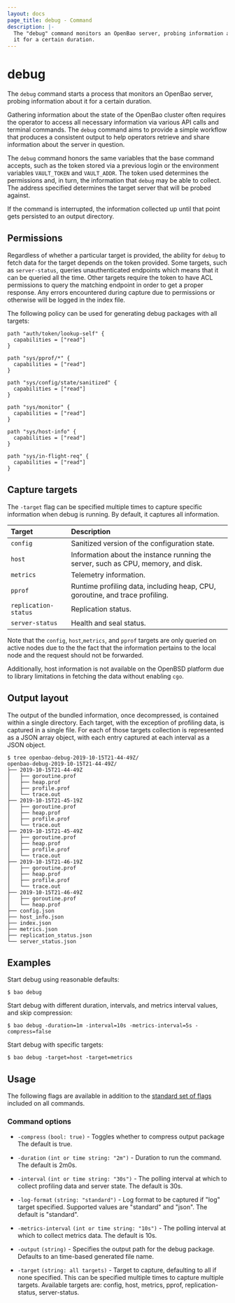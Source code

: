 ```yaml
---
layout: docs
page_title: debug - Command
description: |-
  The "debug" command monitors an OpenBao server, probing information about
  it for a certain duration.
---
```


# debug

The `debug` command starts a process that monitors an OpenBao server, probing
information about it for a certain duration.

Gathering information about the state of the OpenBao cluster often requires the
operator to access all necessary information via various API calls and terminal
commands. The `debug` command aims to provide a simple workflow that produces a
consistent output to help operators retrieve and share information about the
server in question.

The `debug` command honors the same variables that the base command
accepts, such as the token stored via a previous login or the environment
variables `VAULT_TOKEN` and `VAULT_ADDR`. The token used determines the
permissions and, in turn, the information that `debug` may be able to collect.
The address specified determines the target server that will be probed against.

If the command is interrupted, the information collected up until that
point gets persisted to an output directory.

## Permissions

Regardless of whether a particular target is provided, the ability for `debug`
to fetch data for the target depends on the token provided. Some targets, such
as `server-status`, queries unauthenticated endpoints which means that it can be
queried all the time. Other targets require the token to have ACL permissions to
query the matching endpoint in order to get a proper response. Any errors
encountered during capture due to permissions or otherwise will be logged in the
index file.

The following policy can be used for generating debug packages with all targets:

```hcl
path "auth/token/lookup-self" {
  capabilities = ["read"]
}

path "sys/pprof/*" {
  capabilities = ["read"]
}

path "sys/config/state/sanitized" {
  capabilities = ["read"]
}

path "sys/monitor" {
  capabilities = ["read"]
}

path "sys/host-info" {
  capabilities = ["read"]
}

path "sys/in-flight-req" {
  capabilities = ["read"]
}
```

## Capture targets

The `-target` flag can be specified multiple times to capture specific
information when debug is running. By default, it captures all information.

| Target               | Description                                                                       |
| :------------------- | :-------------------------------------------------------------------------------- |
| `config`             | Sanitized version of the configuration state.                                     |
| `host`               | Information about the instance running the server, such as CPU, memory, and disk. |
| `metrics`            | Telemetry information.                                                            |
| `pprof`              | Runtime profiling data, including heap, CPU, goroutine, and trace profiling.      |
| `replication-status` | Replication status.                                                               |
| `server-status`      | Health and seal status.                                                           |

Note that the `config`, `host`,`metrics`, and `pprof` targets are only queried
on active nodes due to the the fact that the information
pertains to the local node and the request should not be forwarded.

Additionally, host information is not available on the OpenBSD platform due to
library limitations in fetching the data without enabling `cgo`.

## Output layout

The output of the bundled information, once decompressed, is contained within a
single directory. Each target, with the exception of profiling data, is captured
in a single file. For each of those targets collection is represented as a JSON
array object, with each entry captured at each interval as a JSON object.

```shell-session
$ tree openbao-debug-2019-10-15T21-44-49Z/
openbao-debug-2019-10-15T21-44-49Z/
├── 2019-10-15T21-44-49Z
│   ├── goroutine.prof
│   ├── heap.prof
│   ├── profile.prof
│   └── trace.out
├── 2019-10-15T21-45-19Z
│   ├── goroutine.prof
│   ├── heap.prof
│   ├── profile.prof
│   └── trace.out
├── 2019-10-15T21-45-49Z
│   ├── goroutine.prof
│   ├── heap.prof
│   ├── profile.prof
│   └── trace.out
├── 2019-10-15T21-46-19Z
│   ├── goroutine.prof
│   ├── heap.prof
│   ├── profile.prof
│   └── trace.out
├── 2019-10-15T21-46-49Z
│   ├── goroutine.prof
│   └── heap.prof
├── config.json
├── host_info.json
├── index.json
├── metrics.json
├── replication_status.json
└── server_status.json
```

## Examples

Start debug using reasonable defaults:

```shell-session
$ bao debug
```

Start debug with different duration, intervals, and metrics interval values, and
skip compression:

```shell-session
$ bao debug -duration=1m -interval=10s -metrics-interval=5s -compress=false
```

Start debug with specific targets:

```shell-session
$ bao debug -target=host -target=metrics
```

## Usage

The following flags are available in addition to the [standard set of
flags](/vault/docs/commands) included on all commands.

### Command options

- `-compress` `(bool: true)` - Toggles whether to compress output package The
  default is true.

- `-duration` `(int or time string: "2m")` - Duration to run the command. The
  default is 2m0s.

- `-interval` `(int or time string: "30s")` - The polling interval at which to
  collect profiling data and server state. The default is 30s.

- `-log-format` `(string: "standard")` - Log format to be captured if "log"
  target specified. Supported values are "standard" and "json". The default is
  "standard".

- `-metrics-interval` `(int or time string: "10s")` - The polling interval at
  which to collect metrics data. The default is 10s.

- `-output` `(string)` - Specifies the output path for the debug package. Defaults
  to an time-based generated file name.

- `-target` `(string: all targets)` - Target to capture, defaulting to all if
  none specified. This can be specified multiple times to capture multiple
  targets. Available targets are: config, host, metrics, pprof,
  replication-status, server-status.

